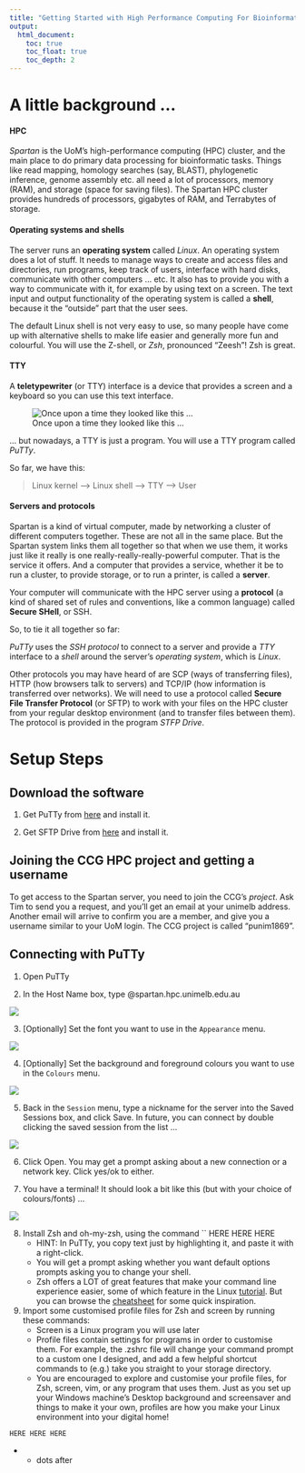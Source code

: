 ```yaml
---
title: "Getting Started with High Performance Computing For Bioinformatics"
output: 
  html_document:
    toc: true
    toc_float: true
    toc_depth: 2
---
```


# A little background ...

#### HPC

*Spartan* is the UoM's high-performance computing (HPC) cluster, and the main place to do primary data processing for bioinformatic tasks. Things like read mapping, homology searches (say, BLAST), phylogenetic inference, genome assembly etc. all need a lot of processors, memory (RAM), and storage (space for saving files). The Spartan HPC cluster provides hundreds of processors, gigabytes of RAM, and Terrabytes of storage.

#### Operating systems and shells

The server runs an **operating system** called *Linux*. An operating system does a lot of stuff. It needs to manage ways to create and access files and directories, run programs, keep track of users, interface with hard disks, communicate with other computers ... etc. It also has to provide you with a way to communicate with it, for example by using text on a screen. The text input and output functionality of the operating system is called a **shell**, because it the "outside" part that the user sees.

The default Linux shell is not very easy to use, so many people have come up with alternative shells to make life easier and generally more fun and colourful. You will use the Z-shell, or *Zsh*, pronounced "Zeesh"! Zsh is great.

#### TTY

A **teletypewriter** (or TTY) interface is a device that provides a screen and a keyboard so you can use this text interface.

![Once upon a time they looked like this ...](images/TTY.jpg)

... but nowadays, a TTY is just a program. You will use a TTY program called *PuTTy*.

So far, we have this:

> Linux kernel --> Linux shell --> TTY --> User

#### Servers and protocols

Spartan is a kind of virtual computer, made by networking a cluster of different computers together. These are not all in the same place. But the Spartan system links them all together so that when we use them, it works just like it really is one really-really-really-powerful computer. That is the service it offers. And a computer that provides a service, whether it be to run a cluster, to provide storage, or to run a printer, is called a **server**.

Your computer will communicate with the HPC server using a **protocol** (a kind of shared set of rules and conventions, like a common language) called **Secure SHell**, or SSH.

So, to tie it all together so far:

*PuTTy* uses the *SSH* *protocol* to connect to a server and provide a *TTY* interface to a *shell* around the server's *operating system*, which is *Linux*.

Other protocols you may have heard of are SCP (ways of transferring files), HTTP (how browsers talk to servers) and TCP/IP (how information is transferred over networks). We will need to use a protocol called **Secure File Transfer Protocol** (or SFTP) to work with your files on the HPC cluster from your regular desktop environment (and to transfer files between them). The protocol is provided in the program *STFP Drive*.

# Setup Steps

## Download the software

1. Get PuTTy from [here](https://www.putty.org/) and install it.

2. Get SFTP Drive from [here](https://www.nsoftware.com/sftp/drive/download.aspx) and install it.

## Joining the CCG HPC project and getting a username

To get access to the Spartan server, you need to join the CCG's *project*. Ask Tim to send you a request, and you'll get an email at your unimelb address. Another email will arrive to confirm you are a member, and give you a username similar to your UoM login. The CCG project is called "punim1869".

## Connecting with PuTTy

1. Open PuTTy

2. In the Host Name box, type <YOUR_USERNAME>\@spartan.hpc.unimelb.edu.au 

![](images/putty_login.png)

3. [Optionally] Set the font you want to use in the `Appearance` menu.

![](images/putty_font.png)

4. [Optionally] Set the background and foreground colours you want to use in the `Colours` menu.

![](images/putty_cols.png)

5. Back in the `Session` menu, type a nickname for the server into the Saved Sessions box, and click Save. In future, you can connect by double clicking the saved session from the list ...

![](images/putty_save.png)

6. Click Open. You may get a prompt asking about a new connection or a network key. Click yes/ok to either.

7. You have a terminal! It should look a bit like this (but with your choice of colours/fonts) ...

![](images/shell_firstlogin.png)

8. Install Zsh and oh-my-zsh, using the command `` HERE HERE HERE
    + HINT: In PuTTy, you copy text just by highlighting it, and paste it with a right-click.
    + You will get a prompt asking whether you want default options prompts asking you to change your shell.
    + Zsh offers a LOT of great features that make your command line experience easier, some of which feature in the Linux [tutorial](./tutorials.html). But you can browse the [cheatsheet](https://www.bash2zsh.com/zsh_refcard/refcard.pdf) for some quick inspiration.

9. Import some customised profile files for Zsh and screen by running these commands:
    + Screen is a Linux program you will use later
    + Profile files contain settings for programs in order to customise them. For example, the .zshrc file will change your command prompt to a custom one I designed, and add a few helpful shortcut commands to (e.g.) take you straight to your storage directory.
    + You are encouraged to explore and customise your profile files, for Zsh, screen, vim, or any program that uses them. Just as you set up your Windows machine's Desktop background and screensaver and things to make it your own, profiles are how you make your Linux environment into your digital home!
    
```
HERE HERE HERE

```

+    + dots
after













